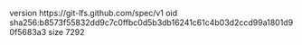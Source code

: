 version https://git-lfs.github.com/spec/v1
oid sha256:b8573f55832dd9c7c0ffbc0d5b3db16241c61c4b03d2ccd99a1801d90f5683a3
size 7292
